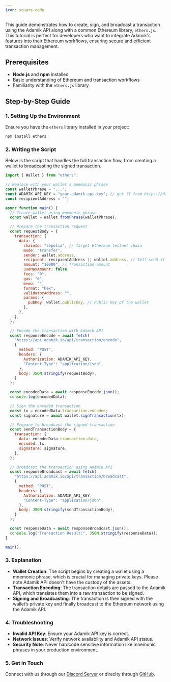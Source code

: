 ```yaml
---
icon: square-code
---
```


This guide demonstrates how to create, sign, and broadcast a transaction using the Adamik API along with a common Ethereum library, `ethers.js`. This tutorial is perfect for developers who want to integrate Adamik's features into their Ethereum workflows, ensuring secure and efficient transaction management.

## Prerequisites

- **Node.js** and **npm** installed
- Basic understanding of Ethereum and transaction workflows
- Familiarity with the `ethers.js` library

## Step-by-Step Guide

### 1. Setting Up the Environment

Ensure you have the `ethers` library installed in your project:

```bash
npm install ethers
```

### 2. Writing the Script

Below is the script that handles the full transaction flow, from creating a wallet to broadcasting the signed transaction.

```javascript
import { Wallet } from "ethers";

// Replace with your wallet's mnemonic phrase
const walletPhrase = "...";
const ADAMIK_API_KEY = "your-adamik-api-key"; // get it from https://dashboard.adamik.io
const recipientAddress = "";

async function main() {
  // Create wallet using mnemonic phrase
  const wallet = Wallet.fromPhrase(walletPhrase);

  // Prepare the transaction request
  const requestBody = {
    transaction: {
      data: {
        chainId: "sepolia", // Target Ethereum testnet chain
        mode: "transfer",
        sender: wallet.address,
        recipient: recipientAddress || wallet.address, // Self-send if no recipient
        amount: "10000", // Transaction amount
        useMaxAmount: false,
        fees: "0",
        gas: "0",
        memo: "",
        format: "hex",
        validatorAddress: "",
        params: {
          pubKey: wallet.publicKey, // Public key of the wallet
        },
      },
    },
  };

  // Encode the transaction with Adamik API
  const responseEncode = await fetch(
    "https://api.adamik.io/api/transaction/encode",
    {
      method: "POST",
      headers: {
        Authorization: ADAMIK_API_KEY,
        "Content-Type": "application/json",
      },
      body: JSON.stringify(requestBody),
    }
  );

  const encodedData = await responseEncode.json();
  console.log(encodedData);

  // Sign the encoded transaction
  const tx = encodedData.transaction.encoded;
  const signature = await wallet.signTransaction(tx);

  // Prepare to broadcast the signed transaction
  const sendTransactionBody = {
    transaction: {
      data: encodedData.transaction.data,
      encoded: tx,
      signature: signature,
    },
  };

  // Broadcast the transaction using Adamik API
  const responseBroadcast = await fetch(
    "https://api.adamik.io/api/transaction/broadcast",
    {
      method: "POST",
      headers: {
        Authorization: ADAMIK_API_KEY,
        "Content-Type": "application/json",
      },
      body: JSON.stringify(sendTransactionBody),
    }
  );

  const responseData = await responseBroadcast.json();
  console.log("Transaction Result:", JSON.stringify(responseData));
}

main();
```

### 3. Explanation

- **Wallet Creation**: The script begins by creating a wallet using a mnemonic phrase, which is crucial for managing private keys. Please note Adamik API doesn't have the custody of the assets.
- **Transaction Encoding**: The transaction details are passed to the Adamik API, which translates them into a raw transaction to be signed.
- **Signing and Broadcasting**: The transaction is then signed with the wallet’s private key and finally broadcast to the Ethereum network using the Adamik API.

### 4. Troubleshooting

- **Invalid API Key**: Ensure your Adamik API key is correct.
- **Network Issues**: Verify network availability and Adamik API status.
- **Security Note**: Never hardcode sensitive information like mnemonic phrases in your production environment.

### 5. Get in Touch

Connect with us through our [Discord Server](https://discord.gg/gsZJR2JfMR) or direclty through [GitHub](https://github.com/AdamikHQ).
